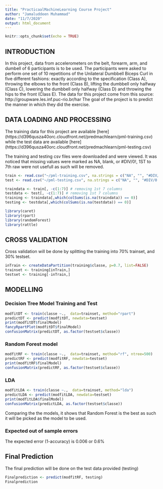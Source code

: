 ```yaml
---
title: "PracticaalMachineLearning Course Project"
author: "Jamaluddeen Muhammad"
date: "11/7/2020"
output: html_document
---
```


```r
knitr::opts_chunk$set(echo = TRUE)
```

## INTRODUCTION

In this project, data from accelerometers on the belt, forearm, arm, and dumbell of 6 participants is to be used. The participants were asked to perform one set of 10 repetitions of the Unilateral Dumbbell Biceps Curl in five different fashions: exactly according to the specification (Class A), throwing the elbows to the front (Class B), lifting the dumbbell only halfway (Class C), lowering the dumbbell only halfway (Class D) and throwing the hips to the front (Class E). The data for this project come from this source: http://groupware.les.inf.puc-rio.br/har
The goal of the project is to predict the manner in which they did the exercise.

## DATA LOADING AND PROCESSING

The training data for this project are available [here] (https://d396qusza40orc.cloudfront.net/predmachlearn/pml-training.csv) while the test data are available [here] (https://d396qusza40orc.cloudfront.net/predmachlearn/pml-testing.csv)

The training and testing csv files were downloaded and were viewed. It was noticed that missing values were marked as NA, blank, or #DIV/0!, 1ST to 7th raw were not usefull as such will be removed.

```r

train <- read.csv("~/pml-training.csv", na.strings = c("NA", "", "#DIV/0!"))
test <- read.csv("~/pml-testing.csv", na.strings = c("NA", "", "#DIV/0!"))

traindata <- train[, -c(1:7)] # removing 1st 7 columns
testdata <- test[, -c(1:7)] # removing 1st 7 columns
training <- traindata[,which(colSums(is.na(traindata)) == 0)] 
testing <- testdata[,which(colSums(is.na(testdata)) == 0)]
```
```R
library(caret)
library(rpart)
library(randomForest)
library(rattle)
```

## CROSS VALIDATION

Cross validation will be done by splitting the training into 70% trainset, and 30% testset.
```r
inTrain <- createDataPartition(training$classe, p=0.7, list=FALSE)
trainset <- training[inTrain,]
testset <- training[-inTrain,]
```

## MODELLING


### Decision Tree Model Training and Test
```R
modfitDT <- train(classe ~.,  data=trainset, method="rpart")
predictDT <- predict(modfitDT, newdata=testset)
print(modfitDT$finalModel)
fancyRpartPlot(modfitDT$finalModel)
confusionMatrix(predictDT, as.factor(testset$classe))
```

### Random Forest model

```r
modfitRF <- train(classe ~.,  data=trainset, method="rf", ntree=500)
predictRF <- predict(modfitRF, newdata=testset)
print(modfitRF$finalModel)
confusionMatrix(predictRF, as.factor(testset$classe))
```

### LDA

```r
modfitLDA <- train(classe ~.,  data=trainset, method="lda")
predictLDA <- predict(modfitLDA, newdata=testset)
print(modfitLDA$finalModel)
confusionMatrix(predictLDA, as.factor(testset$classe))
```
Comparing the the models, it shows that Random Forest is the best as such it will be picked as the model to be used.

### Expected out of sample errors
The expected error (1-accuracy) is 0.006 or 0.6%


## Final Prediction
The final prediction will be done on the test data provided (testing)

```r
Finalprediction <- predict(modfitRF, testing)
Finalprediction
```


